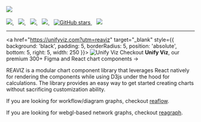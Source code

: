 
<Meta title="Docs/Intro" />

<div style={{ margin: '0 auto', maxWidth: '600px', color: 'white', textAlign: 'center' }}>
  <img
    style={{ width: '75%', margin: '0 auto 2em auto' }}
    src="https://github.com/reaviz/reaviz/raw/master/docs/assets/logo.png"
  />
  <br />
  <br />
  <a href="https://github.com/reaviz/reaviz/workflows/build/" target="_blank">
    <img src="https://github.com/reaviz/reaviz/workflows/build/badge.svg?branch=master" />
  </a>
  <span>&nbsp;&nbsp;</span>
  <a href="https://npm.im/reaviz" target="_blank">
    <img src="https://img.shields.io/npm/v/reaviz.svg" />
  </a>
  <span>&nbsp;&nbsp;</span>
  <a href="https://npm.im/reaviz" target="_blank">
    <img src="https://badgen.net/npm/dw/reaviz" />
  </a>
  <span>&nbsp;&nbsp;</span>
  <a href="https://github.com/reaviz/reaviz/blob/master/LICENSE" target="_blank">
    <img src="https://badgen.now.sh/badge/license/apache2" />
  </a>
  <span>&nbsp;&nbsp;</span>
  <a href="https://github.com/reaviz/reaviz" target="_blank">
    <img alt="GitHub stars" src="https://img.shields.io/github/stars/reaviz/reaviz?style=social" />
  </a>
  <span>&nbsp;&nbsp;</span>
  <a href="https://discord.gg/tt8wGExq35" target="_blank">
    <img src="https://img.shields.io/discord/773948315037073409?label=discord" />
  </a>

  ---

  <a href="https://unifyviz.com?utm=reaviz" target="_blank" style={{ background: 'black', padding: 5, borderRadius: 5, position: 'absolute', bottom: 5, right: 5, width: 250 }}>
    <img src={img} alt="Unify Viz" />
    Checkout <strong>Unify Viz</strong>, our premium 300+ Figma and React chart components →
  </a>

  REAVIZ is a modular chart component library that leverages React natively for rendering the components while
  using D3js under the hood for calculations. The library provides an easy way to get started creating
  charts without sacrificing customization ability.

  If you are looking for workflow/diagram graphs, checkout <a href="https://reaflow.dev" target="_blank">reaflow</a>.

  If you are looking for webgl-based network graphs, checkout <a href="https://reagraph.dev" target="_blank">reagraph</a>.
</div>
